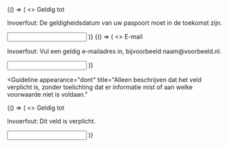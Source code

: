 
<Guideline appearance="do" title="Leg uit waarom een datum wordt afgekeurd.">
  <Canvas language="html">
    {() => (
      <>
        <label for="passport-validity">Geldig tot</label>
        <p id="description-passport-validity">
          Invoerfout: De geldigheidsdatum van uw paspoort moet in de toekomst zijn.
        </p>
        <input
          id="passport-validity"
          type="text"
          name="passport-validity"
          aria-describedby="description-passport-validity"
        />
      </>
    )}
  </Canvas>
</Guideline>

<Guideline appearance="do" title="Geef een voorbeeld van wat er verwacht wordt.">
  <Canvas language="html">
    {() => (
      <>
        <label for="email">E-mail</label>
        <p id="description-email">Invoerfout: Vul een geldig e-mailadres in, bijvoorbeeld naam@voorbeeld.nl.</p>
        <input id="email" type="email" name="email" aria-describedby="description-email" />
      </>
    )}
  </Canvas>
</Guideline>

<Guideline
  appearance="dont"
  title="Alleen beschrijven dat het veld verplicht is, zonder toelichting dat er informatie mist of aan welke voorwaarde niet is voldaan."
>
  <Canvas language="html">
    {() => (
      <>
        <label for="passport-validity-2">Geldig tot</label>
        <p id="description-passport-validity-2">Invoerfout: Dit veld is verplicht.</p>
        <input
          id="passport-validity-2"
          aria-invalid="false"
          type="text"
          name="passport-validity-2"
          aria-describedby="description-passport-validity-2"
        />
      </>
    )}
  </Canvas>
</Guideline>
